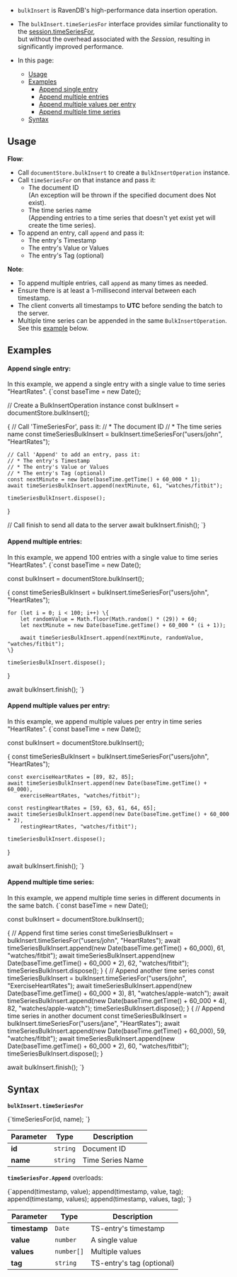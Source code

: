 
<Admonition type="note" title="">

* `bulkInsert` is RavenDB's high-performance data insertion operation.  

* The `bulkInsert.timeSeriesFor` interface provides similar functionality to the [session.timeSeriesFor](../../../../document-extensions/timeseries/client-api/session/append.mdx),  
  but without the overhead associated with the _Session_, resulting in significantly improved performance.

* In this page:  
  * [Usage](../../../../document-extensions/timeseries/client-api/bulk-insert/append-in-bulk.mdx#usage)  
  * [Examples](../../../../document-extensions/timeseries/client-api/bulk-insert/append-in-bulk.mdx#examples)
      * [Append single entry](../../../../document-extensions/timeseries/client-api/bulk-insert/append-in-bulk.mdx#append-single-entry)
      * [Append multiple entries](../../../../document-extensions/timeseries/client-api/bulk-insert/append-in-bulk.mdx#append-multiple-entries)
      * [Append multiple values per entry](../../../../document-extensions/timeseries/client-api/bulk-insert/append-in-bulk.mdx#append-multiple-values-per-entry)
      * [Append multiple time series](../../../../document-extensions/timeseries/client-api/bulk-insert/append-in-bulk.mdx#append-multiple-time-series) 
  * [Syntax](../../../../document-extensions/timeseries/client-api/bulk-insert/append-in-bulk.mdx#syntax)

</Admonition>

## Usage

**Flow**:

* Call `documentStore.bulkInsert` to create a `BulkInsertOperation` instance.
* Call `timeSeriesFor` on that instance and pass it:
    * The document ID  
      (An exception will be thrown if the specified document does Not exist).
    * The time series name  
      (Appending entries to a time series that doesn't yet exist yet will create the time series).
* To append an entry, call `append` and pass it:
    * The entry's Timestamp
    * The entry's Value or Values
    * The entry's Tag (optional)

**Note**:

* To append multiple entries, call `append` as many times as needed.
* Ensure there is at least a 1-millisecond interval between each timestamp.
* The client converts all timestamps to **UTC** before sending the batch to the server.
* Multiple time series can be appended in the same `BulkInsertOperation`. See this [example](../../../../document-extensions/timeseries/client-api/bulk-insert/append-in-bulk.mdx#append-multiple-time-series) below.



## Examples

#### Append single entry:

In this example, we append a single entry with a single value to time series "HeartRates". 
<TabItem value="append_1" label="append_1">
<CodeBlock language="js">
{`const baseTime = new Date();

// Create a BulkInsertOperation instance
const bulkInsert = documentStore.bulkInsert();

\{
    // Call 'TimeSeriesFor', pass it:
    // * The document ID
    // * The time series name
    const timeSeriesBulkInsert = bulkInsert.timeSeriesFor("users/john", "HeartRates");

    // Call 'Append' to add an entry, pass it:
    // * The entry's Timestamp 
    // * The entry's Value or Values 
    // * The entry's Tag (optional) 
    const nextMinute = new Date(baseTime.getTime() + 60_000 * 1);
    await timeSeriesBulkInsert.append(nextMinute, 61, "watches/fitbit");

    timeSeriesBulkInsert.dispose();
\}

// Call finish to send all data to the server
await bulkInsert.finish();
`}
</CodeBlock>
</TabItem>
#### Append multiple entries:

In this example, we append 100 entries with a single value to time series "HeartRates". 
<TabItem value="append_2" label="append_2">
<CodeBlock language="js">
{`const baseTime = new Date();

const bulkInsert = documentStore.bulkInsert();

\{
    const timeSeriesBulkInsert = bulkInsert.timeSeriesFor("users/john", "HeartRates");

    for (let i = 0; i < 100; i++) \{
        let randomValue = Math.floor(Math.random() * (29)) + 60;
        let nextMinute = new Date(baseTime.getTime() + 60_000 * (i + 1));
        
        await timeSeriesBulkInsert.append(nextMinute, randomValue, "watches/fitbit");
    \}

    timeSeriesBulkInsert.dispose();
\}

await bulkInsert.finish();
`}
</CodeBlock>
</TabItem>
#### Append multiple values per entry:

In this example, we append multiple values per entry in time series "HeartRates".
<TabItem value="append_3" label="append_3">
<CodeBlock language="js">
{`const baseTime = new Date();

const bulkInsert = documentStore.bulkInsert();

\{
    const timeSeriesBulkInsert = bulkInsert.timeSeriesFor("users/john", "HeartRates");

    const exerciseHeartRates = [89, 82, 85];
    await timeSeriesBulkInsert.append(new Date(baseTime.getTime() + 60_000),
        exerciseHeartRates, "watches/fitbit");

    const restingHeartRates = [59, 63, 61, 64, 65];
    await timeSeriesBulkInsert.append(new Date(baseTime.getTime() + 60_000 * 2),
        restingHeartRates, "watches/fitbit");

    timeSeriesBulkInsert.dispose();
\}

await bulkInsert.finish();
`}
</CodeBlock>
</TabItem>
#### Append multiple time series:

In this example, we append multiple time series in different documents in the same batch.
<TabItem value="append_4" label="append_4">
<CodeBlock language="js">
{`const baseTime = new Date();

const bulkInsert = documentStore.bulkInsert();

\{
    // Append first time series
    const timeSeriesBulkInsert = bulkInsert.timeSeriesFor("users/john", "HeartRates");
    await timeSeriesBulkInsert.append(new Date(baseTime.getTime() + 60_000), 61, "watches/fitbit");
    await timeSeriesBulkInsert.append(new Date(baseTime.getTime() + 60_000 * 2), 62, "watches/fitbit");
    timeSeriesBulkInsert.dispose();
\}
\{
    // Append another time series
    const timeSeriesBulkInsert = bulkInsert.timeSeriesFor("users/john", "ExerciseHeartRates");
    await timeSeriesBulkInsert.append(new Date(baseTime.getTime() + 60_000 * 3), 81, "watches/apple-watch");
    await timeSeriesBulkInsert.append(new Date(baseTime.getTime() + 60_000 * 4), 82, "watches/apple-watch");
    timeSeriesBulkInsert.dispose();
\}
\{
    // Append time series in another document
    const timeSeriesBulkInsert = bulkInsert.timeSeriesFor("users/jane", "HeartRates");
    await timeSeriesBulkInsert.append(new Date(baseTime.getTime() + 60_000), 59, "watches/fitbit");
    await timeSeriesBulkInsert.append(new Date(baseTime.getTime() + 60_000 * 2), 60, "watches/fitbit");
    timeSeriesBulkInsert.dispose();
\}

await bulkInsert.finish();
`}
</CodeBlock>
</TabItem>



## Syntax

**`bulkInsert.timeSeriesFor`**

<TabItem value="syntax_1" label="syntax_1">
<CodeBlock language="js">
{`timeSeriesFor(id, name);
`}
</CodeBlock>
</TabItem>

| Parameter   | Type     | Description      |
|-------------|----------|------------------|
| **id**      | `string` | Document ID      |
| **name**    | `string` | Time Series Name |

**`timeSeriesFor.Append`** overloads:

<TabItem value="syntax_2" label="syntax_2">
<CodeBlock language="js">
{`append(timestamp, value);
append(timestamp, value, tag);
append(timestamp, values);
append(timestamp, values, tag);
`}
</CodeBlock>
</TabItem>

| Parameter     | Type       | Description               |
|---------------|------------|---------------------------|
| **timestamp** | `Date`     | TS-entry's timestamp      |
| **value**     | `number`   | A single value            |
| **values**    | `number[]` | Multiple values           |
| **tag**       | `string`   | TS-entry's tag (optional) |




